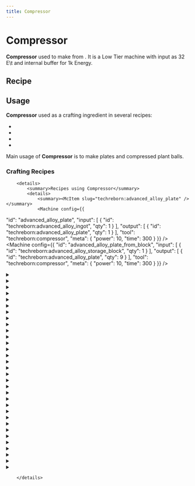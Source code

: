 ```yaml
---
title: Compressor
---
```


<ItemImage file="compressor" alt="Compressor" size="200" />

# Compressor

**Compressor** used to make <McItem slug="techreborn:copper_plate" inline={true}/> from <McItem slug="techreborn:copper_ingot" inline={true}/>. It is a Low Tier machine with input as 32 E\t and internal buffer for 1k Energy.

## Recipe

<CraftingTable recipe=" input minecraft:stone air minecraft:stone input minecraft:stone techreborn:electronic_circuit minecraft:stone input minecraft:stone techreborn:basic_machine_frame minecraft:stone output techreborn:compressor "/>

## Usage

**Compressor** used as a crafting ingredient in several recipes:

- <McItem slug="techreborn:chemical_reactor"/>
- <McItem slug="techreborn:implosion_compressor"/>
- <McItem slug="techreborn:recycler"/>
- <McItem slug="techreborn:rolling_machine"/>

Main usage of **Compressor** is to make plates and compressed plant balls.

### Crafting Recipes
		<details>
			<summary>Recipes using Compressor</summary>
			<details>
				<summary><McItem slug="techreborn:advanced_alloy_plate" /></summary>
				<Machine config={{
  "id": "advanced_alloy_plate",
  "input": [
    {
      "id": "techreborn:advanced_alloy_ingot",
      "qty": 1
    }
  ],
  "output": [
    {
      "id": "techreborn:advanced_alloy_plate",
      "qty": 1
    }
  ],
  "tool": "techreborn:compressor",
  "meta": {
    "power": 10,
    "time": 300
  }
}} />
<Machine config={{
  "id": "advanced_alloy_plate_from_block",
  "input": [
    {
      "id": "techreborn:advanced_alloy_storage_block",
      "qty": 1
    }
  ],
  "output": [
    {
      "id": "techreborn:advanced_alloy_plate",
      "qty": 9
    }
  ],
  "tool": "techreborn:compressor",
  "meta": {
    "power": 10,
    "time": 300
  }
}} />
				</details>
<details>
				<summary><McItem slug="techreborn:aluminum_plate" /></summary>
				<Machine config={{
  "id": "aluminum_plate",
  "input": [
    {
      "id": "techreborn:aluminum_ingot",
      "qty": 1
    }
  ],
  "output": [
    {
      "id": "techreborn:aluminum_plate",
      "qty": 1
    }
  ],
  "tool": "techreborn:compressor",
  "meta": {
    "power": 10,
    "time": 300
  }
}} />
<Machine config={{
  "id": "aluminum_plate_from_block",
  "input": [
    {
      "id": "techreborn:aluminum_storage_block",
      "qty": 1
    }
  ],
  "output": [
    {
      "id": "techreborn:aluminum_plate",
      "qty": 9
    }
  ],
  "tool": "techreborn:compressor",
  "meta": {
    "power": 10,
    "time": 300
  }
}} />
				</details>
<Machine config={{
  "id": "blaze_rod",
  "input": [
    {
      "id": "minecraft:blaze_powder",
      "qty": 4
    }
  ],
  "output": [
    {
      "id": "minecraft:blaze_rod",
      "qty": 1
    }
  ],
  "tool": "techreborn:compressor",
  "meta": {
    "power": 10,
    "time": 300
  }
}} />
<details>
				<summary><McItem slug="techreborn:brass_plate" /></summary>
				<Machine config={{
  "id": "brass_plate",
  "input": [
    {
      "id": "techreborn:bras_ingot",
      "qty": 1
    }
  ],
  "output": [
    {
      "id": "techreborn:brass_plate",
      "qty": 1
    }
  ],
  "tool": "techreborn:compressor",
  "meta": {
    "power": 10,
    "time": 300
  }
}} />
<Machine config={{
  "id": "brass_plate_from_block",
  "input": [
    {
      "id": "techreborn:bras_storage_block",
      "qty": 1
    }
  ],
  "output": [
    {
      "id": "techreborn:brass_plate",
      "qty": 9
    }
  ],
  "tool": "techreborn:compressor",
  "meta": {
    "power": 10,
    "time": 300
  }
}} />
				</details>
<details>
				<summary><McItem slug="techreborn:bronze_plate" /></summary>
				<Machine config={{
  "id": "bronze_plate",
  "input": [
    {
      "id": "techreborn:bronze_ingot",
      "qty": 1
    }
  ],
  "output": [
    {
      "id": "techreborn:bronze_plate",
      "qty": 1
    }
  ],
  "tool": "techreborn:compressor",
  "meta": {
    "power": 10,
    "time": 300
  }
}} />
<Machine config={{
  "id": "bronze_plate_from_block",
  "input": [
    {
      "id": "techreborn:bronze_storage_block",
      "qty": 1
    }
  ],
  "output": [
    {
      "id": "techreborn:bronze_plate",
      "qty": 9
    }
  ],
  "tool": "techreborn:compressor",
  "meta": {
    "power": 10,
    "time": 300
  }
}} />
				</details>
<Machine config={{
  "id": "calcite",
  "input": [
    {
      "id": "techreborn:calcite_dust",
      "qty": 1
    }
  ],
  "output": [
    {
      "id": "minecraft:calcite",
      "qty": 1
    }
  ],
  "tool": "techreborn:compressor",
  "meta": {
    "power": 10,
    "time": 300
  }
}} />
<Machine config={{
  "id": "carbon_plate",
  "input": [
    {
      "id": "techreborn:carbon_mesh",
      "qty": 1
    }
  ],
  "output": [
    {
      "id": "techreborn:carbon_plate",
      "qty": 1
    }
  ],
  "tool": "techreborn:compressor",
  "meta": {
    "power": 10,
    "time": 300
  }
}} />
<details>
				<summary><McItem slug="techreborn:chrome_plate" /></summary>
				<Machine config={{
  "id": "chrome_plate",
  "input": [
    {
      "id": "techreborn:chrome_ingot",
      "qty": 1
    }
  ],
  "output": [
    {
      "id": "techreborn:chrome_plate",
      "qty": 1
    }
  ],
  "tool": "techreborn:compressor",
  "meta": {
    "power": 10,
    "time": 300
  }
}} />
<Machine config={{
  "id": "chrome_plate_from_block",
  "input": [
    {
      "id": "techreborn:chrome_storage_block",
      "qty": 1
    }
  ],
  "output": [
    {
      "id": "techreborn:chrome_plate",
      "qty": 9
    }
  ],
  "tool": "techreborn:compressor",
  "meta": {
    "power": 10,
    "time": 300
  }
}} />
				</details>
<details>
				<summary><McItem slug="techreborn:coal_plate" /></summary>
				<Machine config={{
  "id": "coal_plate",
  "input": [
    {
      "id": "techreborn:coal_dust",
      "qty": 1
    }
  ],
  "output": [
    {
      "id": "techreborn:coal_plate",
      "qty": 1
    }
  ],
  "tool": "techreborn:compressor",
  "meta": {
    "power": 10,
    "time": 300
  }
}} />
<Machine config={{
  "id": "coal_plate_from_block",
  "input": [
    {
      "id": "minecraft:block_of_coal",
      "qty": 1
    }
  ],
  "output": [
    {
      "id": "techreborn:coal_plate",
      "qty": 9
    }
  ],
  "tool": "techreborn:compressor",
  "meta": {
    "power": 10,
    "time": 300
  }
}} />
				</details>
<Machine config={{
  "id": "compressed_air_cell",
  "input": [
    {
      "id": "techreborn:empty_cell",
      "qty": 1
    }
  ],
  "output": [
    {
      "id": "techreborn:compressed_air_cell",
      "qty": 1
    }
  ],
  "tool": "techreborn:compressor",
  "meta": {
    "power": 10,
    "time": 250
  }
}} />
<details>
				<summary><McItem slug="techreborn:compressed_plantball" /></summary>
				<Machine config={{
  "id": "compressed_plantball",
  "input": [
    {
      "id": "minecraft:oak_leaves",
      "qty": 8
    }
  ],
  "output": [
    {
      "id": "techreborn:compressed_plantball",
      "qty": 1
    }
  ],
  "tool": "techreborn:compressor",
  "meta": {
    "power": 2,
    "time": 400
  }
}} />
<Machine config={{
  "id": "compressed_plantball_2",
  "input": [
    {
      "id": "techreborn:plantball",
      "qty": 1
    }
  ],
  "output": [
    {
      "id": "techreborn:compressed_plantball",
      "qty": 1
    }
  ],
  "tool": "techreborn:compressor",
  "meta": {
    "power": 2,
    "time": 400
  }
}} />
<Machine config={{
  "id": "compressed_plantball_from_melon",
  "input": [
    {
      "id": "minecraft:melon_slice",
      "qty": 64
    }
  ],
  "output": [
    {
      "id": "techreborn:compressed_plantball",
      "qty": 1
    }
  ],
  "tool": "techreborn:compressor",
  "meta": {
    "power": 2,
    "time": 400
  }
}} />
				</details>
<details>
				<summary><McItem slug="techreborn:copper_plate" /></summary>
				<Machine config={{
  "id": "copper_plate",
  "input": [
    {
      "id": "minecraft:copper_ingot",
      "qty": 1
    }
  ],
  "output": [
    {
      "id": "techreborn:copper_plate",
      "qty": 1
    }
  ],
  "tool": "techreborn:compressor",
  "meta": {
    "power": 10,
    "time": 300
  }
}} />
<Machine config={{
  "id": "copper_plate_from_block",
  "input": [
    {
      "id": "minecraft:block_of_copper",
      "qty": 1
    }
  ],
  "output": [
    {
      "id": "techreborn:copper_plate",
      "qty": 9
    }
  ],
  "tool": "techreborn:compressor",
  "meta": {
    "power": 10,
    "time": 300
  }
}} />
				</details>
<details>
				<summary><McItem slug="techreborn:diamond_plate" /></summary>
				<Machine config={{
  "id": "diamond_plate",
  "input": [
    {
      "id": "techreborn:diamond_dust",
      "qty": 1
    }
  ],
  "output": [
    {
      "id": "techreborn:diamond_plate",
      "qty": 1
    }
  ],
  "tool": "techreborn:compressor",
  "meta": {
    "power": 10,
    "time": 300
  }
}} />
<Machine config={{
  "id": "diamond_plate_from_block",
  "input": [
    {
      "id": "minecraft:block_of_diamond",
      "qty": 1
    }
  ],
  "output": [
    {
      "id": "techreborn:diamond_plate",
      "qty": 9
    }
  ],
  "tool": "techreborn:compressor",
  "meta": {
    "power": 10,
    "time": 300
  }
}} />
				</details>
<details>
				<summary><McItem slug="techreborn:electrum_plate" /></summary>
				<Machine config={{
  "id": "electrum_plate",
  "input": [
    {
      "id": "techreborn:electrum_ingot",
      "qty": 1
    }
  ],
  "output": [
    {
      "id": "techreborn:electrum_plate",
      "qty": 1
    }
  ],
  "tool": "techreborn:compressor",
  "meta": {
    "power": 10,
    "time": 300
  }
}} />
<Machine config={{
  "id": "electrum_plate_from_block",
  "input": [
    {
      "id": "techreborn:electrum_storage_block",
      "qty": 1
    }
  ],
  "output": [
    {
      "id": "techreborn:electrum_plate",
      "qty": 9
    }
  ],
  "tool": "techreborn:compressor",
  "meta": {
    "power": 10,
    "time": 300
  }
}} />
				</details>
<details>
				<summary><McItem slug="techreborn:emerald_plate" /></summary>
				<Machine config={{
  "id": "emerald_plate",
  "input": [
    {
      "id": "techreborn:emerald_dust",
      "qty": 1
    }
  ],
  "output": [
    {
      "id": "techreborn:emerald_plate",
      "qty": 1
    }
  ],
  "tool": "techreborn:compressor",
  "meta": {
    "power": 10,
    "time": 300
  }
}} />
<Machine config={{
  "id": "emerald_plate_from_block",
  "input": [
    {
      "id": "minecraft:block_of_emerald",
      "qty": 1
    }
  ],
  "output": [
    {
      "id": "techreborn:emerald_plate",
      "qty": 9
    }
  ],
  "tool": "techreborn:compressor",
  "meta": {
    "power": 10,
    "time": 300
  }
}} />
				</details>
<details>
				<summary><McItem slug="techreborn:gold_plate" /></summary>
				<Machine config={{
  "id": "gold_plate",
  "input": [
    {
      "id": "minecraft:gold_ingot",
      "qty": 1
    }
  ],
  "output": [
    {
      "id": "techreborn:gold_plate",
      "qty": 1
    }
  ],
  "tool": "techreborn:compressor",
  "meta": {
    "power": 10,
    "time": 300
  }
}} />
<Machine config={{
  "id": "gold_plate_from_block",
  "input": [
    {
      "id": "minecraft:block_of_gold",
      "qty": 1
    }
  ],
  "output": [
    {
      "id": "techreborn:gold_plate",
      "qty": 9
    }
  ],
  "tool": "techreborn:compressor",
  "meta": {
    "power": 10,
    "time": 300
  }
}} />
				</details>
<details>
				<summary><McItem slug="techreborn:invar_plate" /></summary>
				<Machine config={{
  "id": "invar_plate",
  "input": [
    {
      "id": "techreborn:invar_ingot",
      "qty": 1
    }
  ],
  "output": [
    {
      "id": "techreborn:invar_plate",
      "qty": 1
    }
  ],
  "tool": "techreborn:compressor",
  "meta": {
    "power": 10,
    "time": 300
  }
}} />
<Machine config={{
  "id": "invar_plate_from_block",
  "input": [
    {
      "id": "techreborn:invar_storage_block",
      "qty": 1
    }
  ],
  "output": [
    {
      "id": "techreborn:invar_plate",
      "qty": 9
    }
  ],
  "tool": "techreborn:compressor",
  "meta": {
    "power": 10,
    "time": 300
  }
}} />
				</details>
<details>
				<summary><McItem slug="techreborn:iridium_plate" /></summary>
				<Machine config={{
  "id": "iridium_plate",
  "input": [
    {
      "id": "techreborn:iridium_ingot",
      "qty": 1
    }
  ],
  "output": [
    {
      "id": "techreborn:iridium_plate",
      "qty": 1
    }
  ],
  "tool": "techreborn:compressor",
  "meta": {
    "power": 10,
    "time": 300
  }
}} />
<Machine config={{
  "id": "iridium_plate_from_block",
  "input": [
    {
      "id": "techreborn:iridium_storage_block",
      "qty": 1
    }
  ],
  "output": [
    {
      "id": "techreborn:iridium_plate",
      "qty": 9
    }
  ],
  "tool": "techreborn:compressor",
  "meta": {
    "power": 10,
    "time": 300
  }
}} />
				</details>
<details>
				<summary><McItem slug="techreborn:iron_plate" /></summary>
				<Machine config={{
  "id": "iron_plate",
  "input": [
    {
      "id": "minecraft:iron_ingot",
      "qty": 1
    }
  ],
  "output": [
    {
      "id": "techreborn:iron_plate",
      "qty": 1
    }
  ],
  "tool": "techreborn:compressor",
  "meta": {
    "power": 10,
    "time": 300
  }
}} />
<Machine config={{
  "id": "iron_plate_from_block",
  "input": [
    {
      "id": "minecraft:block_of_iron",
      "qty": 1
    }
  ],
  "output": [
    {
      "id": "techreborn:iron_plate",
      "qty": 9
    }
  ],
  "tool": "techreborn:compressor",
  "meta": {
    "power": 10,
    "time": 300
  }
}} />
				</details>
<Machine config={{
  "id": "lapis_plate",
  "input": [
    {
      "id": "minecraft:block_of_lapis_lazuli",
      "qty": 1
    }
  ],
  "output": [
    {
      "id": "techreborn:lapis_plate",
      "qty": 1
    }
  ],
  "tool": "techreborn:compressor",
  "meta": {
    "power": 10,
    "time": 300
  }
}} />
<Machine config={{
  "id": "lazurite_plate",
  "input": [
    {
      "id": "techreborn:lazurite_dust",
      "qty": 1
    }
  ],
  "output": [
    {
      "id": "techreborn:lazurite_plate",
      "qty": 1
    }
  ],
  "tool": "techreborn:compressor",
  "meta": {
    "power": 10,
    "time": 300
  }
}} />
<details>
				<summary><McItem slug="techreborn:lead_plate" /></summary>
				<Machine config={{
  "id": "lead_plate",
  "input": [
    {
      "id": "techreborn:lead_ingot",
      "qty": 1
    }
  ],
  "output": [
    {
      "id": "techreborn:lead_plate",
      "qty": 1
    }
  ],
  "tool": "techreborn:compressor",
  "meta": {
    "power": 10,
    "time": 300
  }
}} />
<Machine config={{
  "id": "lead_plate_from_block",
  "input": [
    {
      "id": "techreborn:lead_storage_block",
      "qty": 1
    }
  ],
  "output": [
    {
      "id": "techreborn:lead_plate",
      "qty": 9
    }
  ],
  "tool": "techreborn:compressor",
  "meta": {
    "power": 10,
    "time": 300
  }
}} />
				</details>
<details>
				<summary><McItem slug="techreborn:nickel_plate" /></summary>
				<Machine config={{
  "id": "nickel_plate",
  "input": [
    {
      "id": "techreborn:nickel_ingot",
      "qty": 1
    }
  ],
  "output": [
    {
      "id": "techreborn:nickel_plate",
      "qty": 1
    }
  ],
  "tool": "techreborn:compressor",
  "meta": {
    "power": 10,
    "time": 300
  }
}} />
<Machine config={{
  "id": "nickel_plate_from_block",
  "input": [
    {
      "id": "techreborn:nickel_storage_block",
      "qty": 1
    }
  ],
  "output": [
    {
      "id": "techreborn:nickel_plate",
      "qty": 9
    }
  ],
  "tool": "techreborn:compressor",
  "meta": {
    "power": 10,
    "time": 300
  }
}} />
				</details>
<details>
				<summary><McItem slug="techreborn:obsidian_plate" /></summary>
				<Machine config={{
  "id": "obsidian_plate",
  "input": [
    {
      "id": "techreborn:obsidian_dust",
      "qty": 1
    }
  ],
  "output": [
    {
      "id": "techreborn:obsidian_plate",
      "qty": 1
    }
  ],
  "tool": "techreborn:compressor",
  "meta": {
    "power": 10,
    "time": 300
  }
}} />
<Machine config={{
  "id": "obsidian_plate_from_block",
  "input": [
    {
      "id": "minecraft:obsidian",
      "qty": 1
    }
  ],
  "output": [
    {
      "id": "techreborn:obsidian_plate",
      "qty": 9
    }
  ],
  "tool": "techreborn:compressor",
  "meta": {
    "power": 10,
    "time": 300
  }
}} />
				</details>
<details>
				<summary><McItem slug="techreborn:peridot_plate" /></summary>
				<Machine config={{
  "id": "peridot_plate",
  "input": [
    {
      "id": "techreborn:peridot_dust",
      "qty": 1
    }
  ],
  "output": [
    {
      "id": "techreborn:peridot_plate",
      "qty": 1
    }
  ],
  "tool": "techreborn:compressor",
  "meta": {
    "power": 10,
    "time": 300
  }
}} />
<Machine config={{
  "id": "peridot_plate_from_block",
  "input": [
    {
      "id": "techreborn:peridot_storage_block",
      "qty": 1
    }
  ],
  "output": [
    {
      "id": "techreborn:peridot_plate",
      "qty": 9
    }
  ],
  "tool": "techreborn:compressor",
  "meta": {
    "power": 10,
    "time": 300
  }
}} />
				</details>
<details>
				<summary><McItem slug="techreborn:platinum_plate" /></summary>
				<Machine config={{
  "id": "platinum_plate",
  "input": [
    {
      "id": "techreborn:platinum_ingot",
      "qty": 1
    }
  ],
  "output": [
    {
      "id": "techreborn:platinum_plate",
      "qty": 1
    }
  ],
  "tool": "techreborn:compressor",
  "meta": {
    "power": 10,
    "time": 300
  }
}} />
<Machine config={{
  "id": "platinum_plate_from_block",
  "input": [
    {
      "id": "techreborn:platinum_storage_block",
      "qty": 1
    }
  ],
  "output": [
    {
      "id": "techreborn:platinum_plate",
      "qty": 9
    }
  ],
  "tool": "techreborn:compressor",
  "meta": {
    "power": 10,
    "time": 300
  }
}} />
				</details>
<Machine config={{
  "id": "prismarine_bricks",
  "input": [
    {
      "id": "minecraft:prismarine_shard",
      "qty": 2
    }
  ],
  "output": [
    {
      "id": "minecraft:prismarine_brick",
      "qty": 1
    }
  ],
  "tool": "techreborn:compressor",
  "meta": {
    "power": 10,
    "time": 300
  }
}} />
<Machine config={{
  "id": "prismarine_shard",
  "input": [
    {
      "id": "minecraft:prismarine_crystal",
      "qty": 1
    }
  ],
  "output": [
    {
      "id": "minecraft:prismarine_shard",
      "qty": 1
    }
  ],
  "tool": "techreborn:compressor",
  "meta": {
    "power": 10,
    "time": 180
  }
}} />
<Machine config={{
  "id": "quartz_plate",
  "input": [
    {
      "id": "techreborn:quartz_dust",
      "qty": 1
    }
  ],
  "output": [
    {
      "id": "techreborn:quartz_plate",
      "qty": 1
    }
  ],
  "tool": "techreborn:compressor",
  "meta": {
    "power": 10,
    "time": 300
  }
}} />
<details>
				<summary><McItem slug="techreborn:red_garnet_plate" /></summary>
				<Machine config={{
  "id": "red_garnet_plate",
  "input": [
    {
      "id": "techreborn:red_garnet_dust",
      "qty": 1
    }
  ],
  "output": [
    {
      "id": "techreborn:red_garnet_plate",
      "qty": 1
    }
  ],
  "tool": "techreborn:compressor",
  "meta": {
    "power": 10,
    "time": 300
  }
}} />
<Machine config={{
  "id": "red_garnet_plate_from_block",
  "input": [
    {
      "id": "techreborn:red_garnet_storage_block",
      "qty": 1
    }
  ],
  "output": [
    {
      "id": "techreborn:red_garnet_plate",
      "qty": 9
    }
  ],
  "tool": "techreborn:compressor",
  "meta": {
    "power": 10,
    "time": 300
  }
}} />
				</details>
<Machine config={{
  "id": "redstone_plate",
  "input": [
    {
      "id": "minecraft:block_of_redstone",
      "qty": 1
    }
  ],
  "output": [
    {
      "id": "techreborn:redstone_plate",
      "qty": 1
    }
  ],
  "tool": "techreborn:compressor",
  "meta": {
    "power": 10,
    "time": 300
  }
}} />
<details>
				<summary><McItem slug="techreborn:refined_iron_plate" /></summary>
				<Machine config={{
  "id": "refined_iron_plate",
  "input": [
    {
      "id": "techreborn:refined_iron_ingot",
      "qty": 1
    }
  ],
  "output": [
    {
      "id": "techreborn:refined_iron_plate",
      "qty": 1
    }
  ],
  "tool": "techreborn:compressor",
  "meta": {
    "power": 10,
    "time": 300
  }
}} />
<Machine config={{
  "id": "refined_iron_plate_from_block",
  "input": [
    {
      "id": "techreborn:refined_iron_storage_block",
      "qty": 1
    }
  ],
  "output": [
    {
      "id": "techreborn:refined_iron_plate",
      "qty": 9
    }
  ],
  "tool": "techreborn:compressor",
  "meta": {
    "power": 10,
    "time": 300
  }
}} />
				</details>
<details>
				<summary><McItem slug="techreborn:ruby_plate" /></summary>
				<Machine config={{
  "id": "ruby_plate",
  "input": [
    {
      "id": "techreborn:ruby_dust",
      "qty": 1
    }
  ],
  "output": [
    {
      "id": "techreborn:ruby_plate",
      "qty": 1
    }
  ],
  "tool": "techreborn:compressor",
  "meta": {
    "power": 10,
    "time": 300
  }
}} />
<Machine config={{
  "id": "ruby_plate_from_block",
  "input": [
    {
      "id": "techreborn:ruby_storage_block",
      "qty": 1
    }
  ],
  "output": [
    {
      "id": "techreborn:ruby_plate",
      "qty": 9
    }
  ],
  "tool": "techreborn:compressor",
  "meta": {
    "power": 10,
    "time": 300
  }
}} />
				</details>
<details>
				<summary><McItem slug="techreborn:sapphire_plate" /></summary>
				<Machine config={{
  "id": "sapphire_plate",
  "input": [
    {
      "id": "techreborn:sapphire_dust",
      "qty": 1
    }
  ],
  "output": [
    {
      "id": "techreborn:sapphire_plate",
      "qty": 1
    }
  ],
  "tool": "techreborn:compressor",
  "meta": {
    "power": 10,
    "time": 300
  }
}} />
<Machine config={{
  "id": "sapphire_plate_from_block",
  "input": [
    {
      "id": "techreborn:sapphire_storage_block",
      "qty": 1
    }
  ],
  "output": [
    {
      "id": "techreborn:sapphire_plate",
      "qty": 9
    }
  ],
  "tool": "techreborn:compressor",
  "meta": {
    "power": 10,
    "time": 300
  }
}} />
				</details>
<Machine config={{
  "id": "sculk",
  "input": [
    {
      "id": "minecraft:sculk_vein",
      "qty": 16
    }
  ],
  "output": [
    {
      "id": "minecraft:sculk",
      "qty": 1
    }
  ],
  "tool": "techreborn:compressor",
  "meta": {
    "power": 10,
    "time": 300
  }
}} />
<details>
				<summary><McItem slug="techreborn:silver_plate" /></summary>
				<Machine config={{
  "id": "silver_plate",
  "input": [
    {
      "id": "techreborn:silver_ingot",
      "qty": 1
    }
  ],
  "output": [
    {
      "id": "techreborn:silver_plate",
      "qty": 1
    }
  ],
  "tool": "techreborn:compressor",
  "meta": {
    "power": 10,
    "time": 300
  }
}} />
<Machine config={{
  "id": "silver_plate_from_block",
  "input": [
    {
      "id": "techreborn:silver_storage_block",
      "qty": 1
    }
  ],
  "output": [
    {
      "id": "techreborn:silver_plate",
      "qty": 9
    }
  ],
  "tool": "techreborn:compressor",
  "meta": {
    "power": 10,
    "time": 300
  }
}} />
				</details>
<details>
				<summary><McItem slug="techreborn:steel_plate" /></summary>
				<Machine config={{
  "id": "steel_plate",
  "input": [
    {
      "id": "techreborn:steel_ingot",
      "qty": 1
    }
  ],
  "output": [
    {
      "id": "techreborn:steel_plate",
      "qty": 1
    }
  ],
  "tool": "techreborn:compressor",
  "meta": {
    "power": 10,
    "time": 300
  }
}} />
<Machine config={{
  "id": "steel_plate_from_block",
  "input": [
    {
      "id": "techreborn:steel_storage_block",
      "qty": 1
    }
  ],
  "output": [
    {
      "id": "techreborn:steel_plate",
      "qty": 9
    }
  ],
  "tool": "techreborn:compressor",
  "meta": {
    "power": 10,
    "time": 300
  }
}} />
				</details>
<details>
				<summary><McItem slug="techreborn:tin_plate" /></summary>
				<Machine config={{
  "id": "tin_plate",
  "input": [
    {
      "id": "techreborn:tin_ingot",
      "qty": 1
    }
  ],
  "output": [
    {
      "id": "techreborn:tin_plate",
      "qty": 1
    }
  ],
  "tool": "techreborn:compressor",
  "meta": {
    "power": 10,
    "time": 300
  }
}} />
<Machine config={{
  "id": "tin_plate_from_block",
  "input": [
    {
      "id": "techreborn:tin_storage_block",
      "qty": 1
    }
  ],
  "output": [
    {
      "id": "techreborn:tin_plate",
      "qty": 9
    }
  ],
  "tool": "techreborn:compressor",
  "meta": {
    "power": 10,
    "time": 300
  }
}} />
				</details>
<details>
				<summary><McItem slug="techreborn:titanium_plate" /></summary>
				<Machine config={{
  "id": "titanium_plate",
  "input": [
    {
      "id": "techreborn:titanium_ingot",
      "qty": 1
    }
  ],
  "output": [
    {
      "id": "techreborn:titanium_plate",
      "qty": 1
    }
  ],
  "tool": "techreborn:compressor",
  "meta": {
    "power": 10,
    "time": 300
  }
}} />
<Machine config={{
  "id": "titanium_plate_from_block",
  "input": [
    {
      "id": "techreborn:titanium_storage_block",
      "qty": 1
    }
  ],
  "output": [
    {
      "id": "techreborn:titanium_plate",
      "qty": 9
    }
  ],
  "tool": "techreborn:compressor",
  "meta": {
    "power": 10,
    "time": 300
  }
}} />
				</details>
<details>
				<summary><McItem slug="techreborn:tungsten_plate" /></summary>
				<Machine config={{
  "id": "tungsten_plate",
  "input": [
    {
      "id": "techreborn:tungsten_ingot",
      "qty": 1
    }
  ],
  "output": [
    {
      "id": "techreborn:tungsten_plate",
      "qty": 1
    }
  ],
  "tool": "techreborn:compressor",
  "meta": {
    "power": 10,
    "time": 300
  }
}} />
<Machine config={{
  "id": "tungsten_plate_from_block",
  "input": [
    {
      "id": "techreborn:tungsten_storage_block",
      "qty": 1
    }
  ],
  "output": [
    {
      "id": "techreborn:tungsten_plate",
      "qty": 9
    }
  ],
  "tool": "techreborn:compressor",
  "meta": {
    "power": 10,
    "time": 300
  }
}} />
				</details>
<details>
				<summary><McItem slug="techreborn:tungstensteel_plate" /></summary>
				<Machine config={{
  "id": "tungstensteel_plate",
  "input": [
    {
      "id": "techreborn:tungstensteel_ingot",
      "qty": 1
    }
  ],
  "output": [
    {
      "id": "techreborn:tungstensteel_plate",
      "qty": 1
    }
  ],
  "tool": "techreborn:compressor",
  "meta": {
    "power": 10,
    "time": 300
  }
}} />
<Machine config={{
  "id": "tungstensteel_plate_from_block",
  "input": [
    {
      "id": "techreborn:tungstensteel_storage_block",
      "qty": 1
    }
  ],
  "output": [
    {
      "id": "techreborn:tungstensteel_plate",
      "qty": 9
    }
  ],
  "tool": "techreborn:compressor",
  "meta": {
    "power": 10,
    "time": 300
  }
}} />
				</details>
<details>
				<summary><McItem slug="techreborn:wood_plate" /></summary>
				<Machine config={{
  "id": "wood_plate",
  "input": [
    {
      "id": "minecraft:oak_planks",
      "qty": 1
    }
  ],
  "output": [
    {
      "id": "techreborn:wood_plate",
      "qty": 1
    }
  ],
  "tool": "techreborn:compressor",
  "meta": {
    "power": 10,
    "time": 300
  }
}} />
<Machine config={{
  "id": "wood_plate_from_dust",
  "input": [
    {
      "id": "techreborn:saw_dust",
      "qty": 2
    }
  ],
  "output": [
    {
      "id": "techreborn:wood_plate",
      "qty": 1
    }
  ],
  "tool": "techreborn:compressor",
  "meta": {
    "power": 10,
    "time": 300
  }
}} />
				</details>
<details>
				<summary><McItem slug="techreborn:yellow_garnet_plate" /></summary>
				<Machine config={{
  "id": "yellow_garnet_plate",
  "input": [
    {
      "id": "techreborn:yellow_garnet_dust",
      "qty": 1
    }
  ],
  "output": [
    {
      "id": "techreborn:yellow_garnet_plate",
      "qty": 1
    }
  ],
  "tool": "techreborn:compressor",
  "meta": {
    "power": 10,
    "time": 300
  }
}} />
<Machine config={{
  "id": "yellow_garnet_plate_from_block",
  "input": [
    {
      "id": "techreborn:yellow_garnet_storage_block",
      "qty": 1
    }
  ],
  "output": [
    {
      "id": "techreborn:yellow_garnet_plate",
      "qty": 9
    }
  ],
  "tool": "techreborn:compressor",
  "meta": {
    "power": 10,
    "time": 300
  }
}} />
				</details>
<details>
				<summary><McItem slug="techreborn:zinc_plate" /></summary>
				<Machine config={{
  "id": "zinc_plate",
  "input": [
    {
      "id": "techreborn:zinc_ingot",
      "qty": 1
    }
  ],
  "output": [
    {
      "id": "techreborn:zinc_plate",
      "qty": 1
    }
  ],
  "tool": "techreborn:compressor",
  "meta": {
    "power": 10,
    "time": 300
  }
}} />
<Machine config={{
  "id": "zinc_plate_from_block",
  "input": [
    {
      "id": "techreborn:zinc_storage_block",
      "qty": 1
    }
  ],
  "output": [
    {
      "id": "techreborn:zinc_plate",
      "qty": 9
    }
  ],
  "tool": "techreborn:compressor",
  "meta": {
    "power": 10,
    "time": 300
  }
}} />
				</details>

		</details>